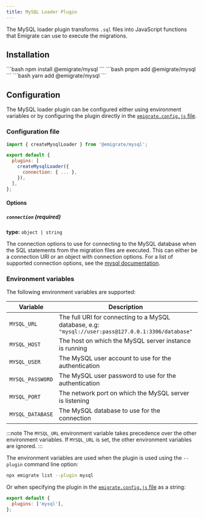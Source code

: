 ```yaml
---
title: MySQL Loader Plugin
---
```



The MySQL loader plugin transforms `.sql` files into JavaScript functions that Emigrate can use to execute the migrations.

## Installation

<Tabs>
  <TabItem label="npm">
    ```bash
    npm install @emigrate/mysql
    ```
  </TabItem>
  <TabItem label="pnpm">
    ```bash
    pnpm add @emigrate/mysql
    ```
  </TabItem>
  <TabItem label="yarn">
    ```bash
    yarn add @emigrate/mysql
    ```
  </TabItem>
</Tabs>

## Configuration

The MySQL loader plugin can be configured either using environment variables or by configuring the plugin directly in the [`emigrate.config.js` file](/reference/configuration).

### Configuration file

```js title="emigrate.config.js" {1,4-8}
import { createMysqlLoader } from '@emigrate/mysql';

export default {
  plugins: [
    createMysqlLoader({
      connection: { ... },
    }),
  ],
};
```

#### Options

##### `connection` (required)

**type:** `object | string`

The connection options to use for connecting to the MySQL database when the SQL statements from the migration files are executed. This can either be a connection URI or an object with connection options.
For a list of supported connection options, see the [mysql documentation](https://github.com/mysqljs/mysql#connection-options).

### Environment variables

The following environment variables are supported:

| Variable         | Description                                                                                         | Default        |
| ---------------- | --------------------------------------------------------------------------------------------------- | -------------- |
| `MYSQL_URL`      | The full URI for connecting to a MySQL database, e.g: `"mysql://user:pass@127.0.0.1:3306/database"` |                |
| `MYSQL_HOST`     | The host on which the MySQL server instance is running                                              | `"localhost"`  |
| `MYSQL_USER`     | The MySQL user account to use for the authentication                                                |                |
| `MYSQL_PASSWORD` | The MySQL user password to use for the authentication                                               |                |
| `MYSQL_PORT`     | The network port on which the MySQL server is listening                                             | `3306`         |
| `MYSQL_DATABASE` | The MySQL database to use for the connection                                                        |                |

:::note
The `MYSQL_URL` environment variable takes precedence over the other environment variables. If `MYSQL_URL` is set, the other environment variables are ignored.
:::

The environment variables are used when the plugin is used using the `--plugin` command line option:

```bash
npx emigrate list --plugin mysql
```

Or when specifying the plugin in the [`emigrate.config.js` file](/reference/configuration) as a string:

```js title="emigrate.config.js" {2}
export default {
  plugins: ['mysql'],
};
```
